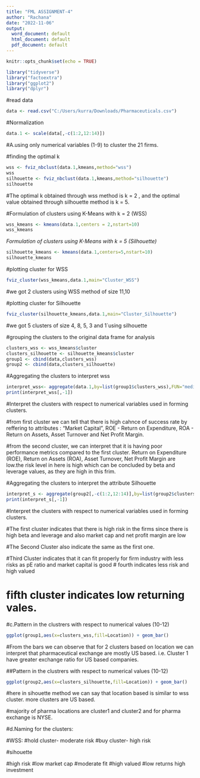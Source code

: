 ---
title: "FML ASSIGNMENT-4"
author: "Rachana"
date: "2022-11-06"
output:
  word_document: default
  html_document: default
  pdf_document: default
---

```{r setup, include=FALSE}
knitr::opts_chunk$set(echo = TRUE)
```

```{r}
library("tidyverse")
library("factoextra")
library("ggplot2")
library("dplyr")
```

#read data
```{r}
data <- read.csv("C:/Users/kurra/Downloads/Pharmaceuticals.csv")
```



#Normalization
```{r}
data.1 <- scale(data[,-c(1:2,12:14)])
```

#A.using only numerical variables (1-9) to cluster the 21 firms.

#finding the optimal k
```{r}
wss <- fviz_nbclust(data.1,kmeans,method="wss")
wss
silhouette <- fviz_nbclust(data.1,kmeans,method="silhouette")
silhouette
```
#The optimal k obtained through wss method is k = 2 , and  the optimal value obtained through silhouette method is k = 5.
\newline

#Formulation of clusters using K-Means with k = 2 (WSS)
```{r}
wss_kmeans <- kmeans(data.1,centers = 2,nstart=10)
wss_kmeans
```
*Formulation of clusters using K-Means with k = 5 (Silhouette)*
```{r}
silhouette_kmeans <- kmeans(data.1,centers=5,nstart=10)
silhouette_kmeans
```
#plotting cluster for WSS 
```{r}
fviz_cluster(wss_kmeans,data.1,main="Cluster_WSS")
```
#we got 2 clusters using WSS method of size 11,10
\newline

#plotting cluster for Silhouette
```{r}
fviz_cluster(silhouette_kmeans,data.1,main="Cluster_Silhouette")
```
#we got 5 clusters of size 4, 8, 5,  3 and 1`using silhouette
\newline

#grouping the clusters to the original data frame for analysis
```{r}
clusters_wss <- wss_kmeans$cluster
clusters_silhouette <- silhouette_kmeans$cluster
group1 <- cbind(data,clusters_wss)
group2 <- cbind(data,clusters_silhouette)
```

#Aggregating the clusters to interpret wss
```{r}
interpret_wss<- aggregate(data.1,by=list(group1$clusters_wss),FUN="median")
print(interpret_wss[,-1])
```
#Interpret the clusters with respect to numerical variables used in forming clusters.

\newline
#from first cluster we can tell that there is high cahnce of success rate by reffering to attributes : "Market Capital", ROE - Return on Expenditure, ROA - Return on Assets, Asset Turnover and Net Profit Margin. 

\newline
#from the second cluster, we can interpret that it is having poor performance metrics compared to the first cluster. Return on Expenditure (ROE), Return on Assets (ROA), Asset Turnover, Net Profit Margin are low.the risk level in here is high which can be concluded by beta and leverage values, as they are high in this frim. 

#Aggregating the clusters to interpret the attribute Silhouette
```{r}
interpret_s <- aggregate(group2[,-c(1:2,12:14)],by=list(group2$clusters_silhouette),FUN="median")
print(interpret_s[,-1])
```
#Interpret the clusters with respect to numerical variables used in forming clusters.

\newline
#The first cluster indicates that there is high risk in the firms since there is high beta and leverage and also market cap and net profit margin are low 

\newline
#The Second Cluster also indicate the same as the first one.

\newline
#Third Cluster indicates that it can fit properly for firm industry with less risks  as pE ratio and market capital is good
\newline
# fourth indicates less risk and high valued

\newline 
# fifth cluster indicates low returning vales.

#c.Pattern in the clustrers with respect to numerical values (10-12)
```{r}
ggplot(group1,aes(x=clusters_wss,fill=Location)) + geom_bar()
```
#From the bars we can observe that for 2 clusters based on location we can interpret that pharmaceutical exchange are mostly US based. i.e. Cluster 1 have greater exchange ratio for US based companies.

\newline

##Pattern in the clustrers with respect to numerical values (10-12)
```{r}
ggplot(group2,aes(x=clusters_silhouette,fill=Location)) + geom_bar()
```
#here in sihouette method we can say that location based is similar to wss cluster. more clusters are US based. 
\newline

#majority of pharma locations are cluster1 and cluster2 and for pharma exchange is NYSE.

#d.Naming for the clusters:

#WSS:
\newline
#hold cluster- moderate risk
#buy cluster- high risk

#sihouette
\newline

#high risk
#low market cap
#moderate fit
#high valued
#low returns high investment





